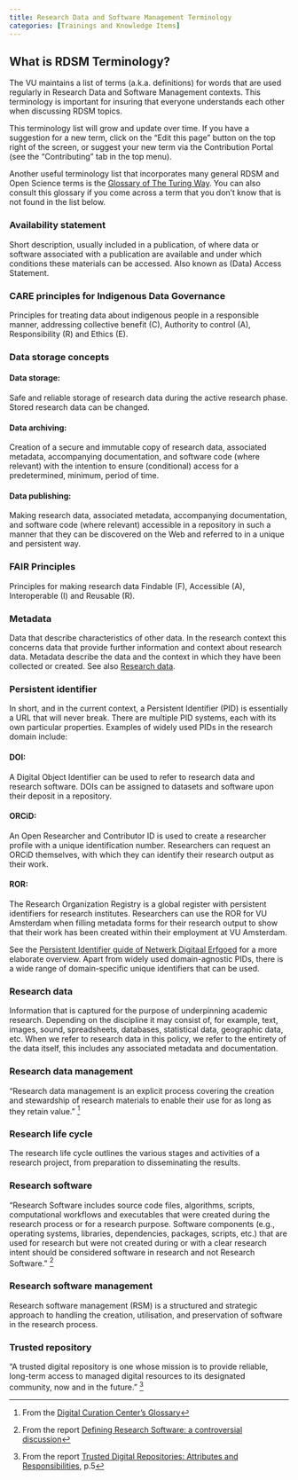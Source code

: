 ```yaml
---
title: Research Data and Software Management Terminology
categories: [Trainings and Knowledge Items]
---
```


## What is RDSM Terminology?

The VU maintains a list of terms (a.k.a. definitions) for words that are used regularly in Research Data and Software Management contexts. This terminology is important for insuring that everyone understands each other when discussing RDSM topics.

This terminology list will grow and update over time. If you have a suggestion for a new term, click on the "Edit this page" button on the top right of the screen, or suggest your new term via the Contribution Portal (see the "Contributing" tab in the top menu).

Another useful terminology list that incorporates many general RDSM and Open Science terms is the [Glossary of The Turing Way](https://the-turing-way.netlify.app/afterword/glossary){target="_blank"}. You can also consult this glossary if you come across a term that you don't know that is not found in the list below.

### Availability statement

Short description, usually included in a publication, of where data or software associated with a
publication are available and under which conditions these materials can be accessed. Also known
as (Data) Access Statement.

### CARE principles for Indigenous Data Governance
Principles for treating data about indigenous people in a responsible manner, addressing collective
benefit (C), Authority to control (A), Responsibility (R) and Ethics (E).

### Data storage concepts

#### Data storage: 

Safe and reliable storage of research data during the active research phase. Stored
research data can be changed.

#### Data archiving: 

Creation of a secure and immutable copy of research data, associated metadata,
accompanying documentation, and software code (where relevant) with the intention to ensure
(conditional) access for a predetermined, minimum, period of time.

#### Data publishing: 

Making research data, associated metadata, accompanying documentation,
and software code (where relevant) accessible in a repository in such a manner that they can be
discovered on the Web and referred to in a unique and persistent way.

### FAIR Principles

Principles for making research data Findable (F), Accessible (A), Interoperable (I) and Reusable (R).

### Metadata

Data that describe characteristics of other data. In the research context this concerns data that
provide further information and context about research data. Metadata describe the data and the
context in which they have been collected or created. See also [Research data](#research-data).

### Persistent identifier

In short, and in the current context, a Persistent Identifier (PID) is essentially a URL that will never
break. There are multiple PID systems, each with its own particular properties. Examples of widely
used PIDs in the research domain include:

#### DOI: 

A Digital Object Identifier can be used to refer to research data and research software. DOIs can
be assigned to datasets and software upon their deposit in a repository.

#### ORCiD: 

An Open Researcher and Contributor ID is used to create a researcher profile with a unique
identification number. Researchers can request an ORCiD themselves, with which they can identify
their research output as their work.

#### ROR: 

The Research Organization Registry is a global register with persistent identifiers for research
institutes. Researchers can use the ROR for VU Amsterdam when filling metadata forms for their
research output to show that their work has been created within their employment at VU Amsterdam.

See the [Persistent Identifier guide of Netwerk Digitaal Erfgoed](https://www.pidwijzer.nl/en/){target="_blank"} 
for a more elaborate overview. Apart
from widely used domain-agnostic PIDs, there is a wide range of domain-specific unique identifiers
that can be used.

### Research data

Information that is captured for the purpose of underpinning academic research. Depending on the
discipline it may consist of, for example, text, images, sound, spreadsheets, databases, statistical
data, geographic data, etc. When we refer to research data in this policy, we refer to the entirety of
the data itself, this includes any associated metadata and documentation.

### Research data management

“Research data management is an explicit process covering the creation and stewardship of research
materials to enable their use for as long as they retain value.” [^1]

### Research life cycle

The research life cycle outlines the various stages and activities of a research project, from
preparation to disseminating the results.

### Research software

“Research Software includes source code files, algorithms, scripts, computational workflows and
executables that were created during the research process or for a research purpose. Software
components (e.g., operating systems, libraries, dependencies, packages, scripts, etc.) that are
used for research but were not created during or with a clear research intent should be considered
software in research and not Research Software.” [^2]

### Research software management

Research software management (RSM) is a structured and strategic approach to handling the
creation, utilisation, and preservation of software in the research process.

### Trusted repository
“A trusted digital repository is one whose mission is to provide reliable, long-term access to managed
digital resources to its designated community, now and in the future.” [^3]


[^1]: From the [Digital Curation Center's Glossary](https://www.dcc.ac.uk/about/digital-curation/glossary#R){target="_blank"}

[^2]: From the report [Defining Research Software: a controversial discussion](https://zenodo.org/records/5504016){target="_blank"}

[^3]: From the report [Trusted Digital Repositories: Attributes and Responsibilities](https://www.oclc.org/content/dam/research/activities/trustedrep/repositories.pdf){target="_blank"}, p.5
